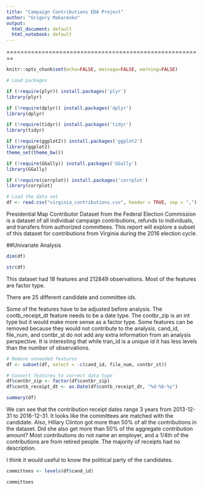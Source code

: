```yaml
---
title: "Campaign Contributions EDA Project"
author: "Grigory Makarenko"
output:
  html_document: default
  html_notebook: default
---
```


========================================================

```r
knitr::opts_chunk$set(echo=FALSE, message=FALSE, warning=FALSE)
```

```r
# Load packages

if (!require(plyr)) install.packages('plyr')
library(plyr)

if (!require(dplyr)) install.packages('dplyr')
library(dplyr)

if (!require(tidyr)) install.packages('tidyr')
library(tidyr)

if (!require(ggplot2)) install.packages('ggplot2')
library(ggplot2)
theme_set(theme_bw())

if (!require(GGally)) install.packages('GGally')
library(GGally)

if (!require(corrplot)) install.packages('corrplot')
library(corrplot)
```

```r
# Load the data set
df <- read.csv("virginia_contributions.csv", header = TRUE, sep = ",")
```

Presidential Map Contributor Dataset from the Federal Election Commission is a dataset of all individual campaign contributions, refunds to individuals, and transfers from authorized committees. This report will explore a subset of this dataset for contributions from Virginia during the 2016 election cycle. 

##Univariate Analysis

```r
dim(df)
```

```r
str(df)
```

This dataset had 18 features and 212849 observations. Most of the features are factor type. 

There are 25 different candidate and committee ids. 

Some of the features have to be adjusted before analysis. The contb_receipt_dt feature needs to be a date type. The contbr_zip is an int type but it would make more sense as a factor type.
Some features can be removed because they would not contribute to the analysis. cand_id, file_num, and contbr_st do not add any extra information from an analysis perspective.
It is interesting that while tran_id is a unique id it has less levels than the number of observations.

```r
# Remove unneeded features
df <- subset(df, select = -c(cand_id, file_num, contbr_st))

# Convert features to correct data type
df$contbr_zip <- factor(df$contbr_zip)
df$contb_receipt_dt <- as.Date(df$contb_receipt_dt, "%d-%b-%y")
```

```r
summary(df)
```

We can see that the contribution receipt dates range 3 years from 2013-12-31 to 2016-12-31. It looks like the committees are matched with the candidate. Also, Hillary Clinton got more than 50% of all the contributions in the dataset. Did she also get more than 50% of the aggregate contribution amount? Most contributions do not name an employer, and a 1/4th of the contributions are from retired people. The majority of receipts had no description.

I think it would useful to know the political party of the candidates.

```r
committees <- levels(df$cand_id)

committees
```



















